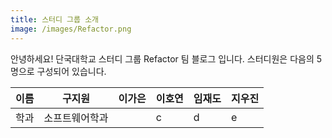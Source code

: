 ```yaml
---
title: 스터디 그룹 소개
image: /images/Refactor.png
---
```


안녕하세요! 단국대학교 스터디 그룹 Refactor 팀 블로그 입니다.
스터디원은 다음의 5명으로 구성되어 있습니다.

| 이름 | 구지원 | 이가은 | 이호연 | 임재도 | 지우진 |
| ---- | ------ | ------ | ------ | ------ | ------ |
| 학과 | 소프트웨어학과 |    | c      | d      | e      |
